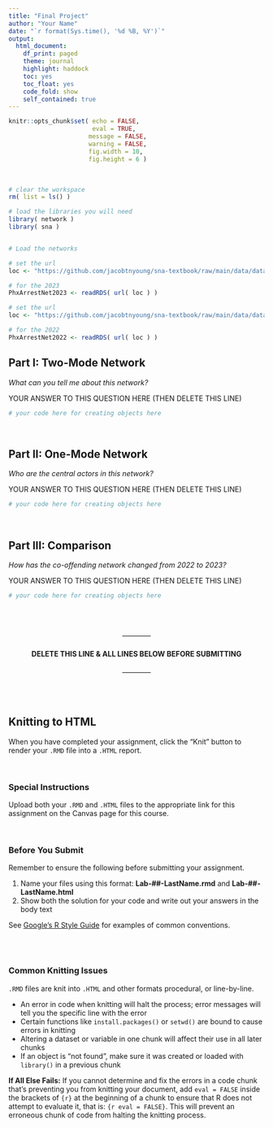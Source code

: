 ```yaml
---
title: "Final Project"
author: "Your Name"
date: "`r format(Sys.time(), '%d %B, %Y')`"
output: 
  html_document:
    df_print: paged
    theme: journal
    highlight: haddock
    toc: yes
    toc_float: yes
    code_fold: show
    self_contained: true
---
```


```r

knitr::opts_chunk$set( echo = FALSE,
                       eval = TRUE,
                      message = FALSE, 
                      warning = FALSE, 
                      fig.width = 10, 
                      fig.height = 6 )

```

<br>

```r

# clear the workspace
rm( list = ls() )

# load the libraries you will need
library( network )
library( sna )


# Load the networks

# set the url
loc <- "https://github.com/jacobtnyoung/sna-textbook/raw/main/data/data-PHX-arrest-2023-net.rds"

# for the 2023
PhxArrestNet2023 <- readRDS( url( loc ) )

# set the url
loc <- "https://github.com/jacobtnyoung/sna-textbook/raw/main/data/data-PHX-arrest-2022-net.rds"

# for the 2022
PhxArrestNet2022 <- readRDS( url( loc ) )

```


## Part I: Two-Mode Network

*What can you tell me about this network?* 

YOUR ANSWER TO THIS QUESTION HERE (THEN DELETE THIS LINE)

```r

# your code here for creating objects here

```

<br>

## Part II: One-Mode Network

*Who are the central actors in this network?* 

YOUR ANSWER TO THIS QUESTION HERE (THEN DELETE THIS LINE)

```r

# your code here for creating objects here

```

<br>

## Part III: Comparison

*How has the co-offending network changed from 2022 to 2023?* 

YOUR ANSWER TO THIS QUESTION HERE (THEN DELETE THIS LINE)

```r

# your code here for creating objects here

```

<br>
<br>

<center>------------<h4> **DELETE THIS LINE & ALL LINES BELOW BEFORE SUBMITTING** </h4>------------</center>

<br>
<br>

## Knitting to HTML

When you have completed your assignment, click the "Knit" button to render your `.RMD` file into a `.HTML` report.

<br>

### Special Instructions

Upload both your `.RMD` and `.HTML` files to the appropriate link for this assignment on the Canvas page for this course.

<br>

### Before You Submit

Remember to ensure the following before submitting your assignment.

1. Name your files using this format: **Lab-##-LastName.rmd** and **Lab-##-LastName.html**
2. Show both the solution for your code and write out your answers in the body text 

See [Google's R Style Guide](https://google.github.io/styleguide/Rguide.xml) for examples of common conventions.

<br>
<br>

### Common Knitting Issues

`.RMD` files are knit into `.HTML` and other formats procedural, or line-by-line.

* An error in code when knitting will halt the process; error messages will tell you the specific line with the error
* Certain functions like `install.packages()` or `setwd()` are bound to cause errors in knitting 
* Altering a dataset or variable in one chunk will affect their use in all later chunks
* If an object is "not found", make sure it was created or loaded with `library()` in a previous chunk

**If All Else Fails:** If you cannot determine and fix the errors in a code chunk that's preventing you from knitting your document, add `eval = FALSE` inside the brackets of `{r}` at the beginning of a chunk to ensure that R does not attempt to evaluate it, that is: `{r eval = FALSE}`. This will prevent an erroneous chunk of code from halting the knitting process.  
